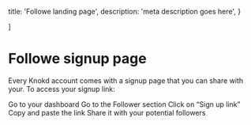 
  title: 'Followe landing page',
  description:
    'meta description goes here',
}

]

# Followe signup page

Every Knokd account comes with a signup page that you can share with your. To access your signup link:

Go to your dashboard
Go to the Follower section
Click on “Sign up link”
Copy and paste the link
Share it with your potential followers

